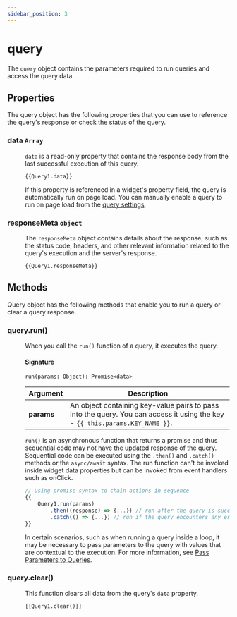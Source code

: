 ```yaml
---
sidebar_position: 3
---
```



# query

The `query` object contains the parameters required to run queries and access the query data.

## Properties

The query object has the following properties that you can use to reference the query's response or check the status of the query.

### data `Array`

<dd>

`data` is a read-only property that contains the response body from the last successful execution of this query.

```
{{Query1.data}}
```

If this property is referenced in a widget's property field, the query is automatically run on page load. You can manually enable a query to run on page load from the [query settings](/connect-data/reference/query-settings).

</dd>

### responseMeta `object`

<dd>

The `responseMeta` object contains details about the response, such as the status code, headers, and other relevant information related to the query's execution and the server's response.

```
{{Query1.responseMeta}}
```

</dd>

## Methods

Query object has the following methods that enable you to run a query or clear a query response.

### query.run()

<dd>

When you call the `run()` function of a query, it executes the query.

#### Signature

```
run(params: Object): Promise<data>
```

| Argument   | Description                                                                                                                  |
| ---------- | ---------------------------------------------------------------------------------------------------------------------------- |
| **params** | An object containing key-value pairs to pass into the query. You can access it using the key - `{{ this.params.KEY_NAME }}`. |

`run()` is an asynchronous function that returns a promise and thus sequential code may not have the updated response of the query. Sequential code can be executed using the `.then()` and `.catch()` methods or the `async/await` syntax. The run function can't be invoked inside widget data properties but can be invoked from event handlers such as onClick.

```javascript
// Using promise syntax to chain actions in sequence
{{
    Query1.run(params)
        .then((response) => {...}) // run after the query is successful
        .catch(() => {...}) // run if the query encounters any errors
}}
```

In certain scenarios, such as when running a query inside a loop, it may be necessary to pass parameters to the query with values that are contextual to the execution. For more information, see [Pass Parameters to Queries](/connect-data/how-to-guides/how-to-pass-params-to-an-api).

</dd>

### query.clear()

<dd>

This function clears all data from the query's `data` property.

```
{{Query1.clear()}}
```

</dd>
